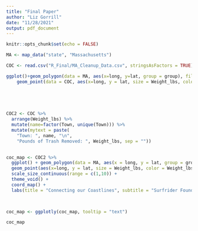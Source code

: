 ```yaml
---
title: "Final Paper"
author: "Liz Gorrill"
date: "11/28/2021"
output: pdf_document
---
```


```r
knitr::opts_chunk$set(echo = FALSE)
```





```r


MA <- map_data("state", "Massachusetts")

COC <- read.csv("R_Final/MA_Cleanup_Data.csv", stringsAsFactors = TRUE)

ggplot()+geom_polygon(data = MA, aes(x=long, y=lat, group = group), fill = "grey", alpha = 0.6) +
    geom_point(data = COC, aes(x=long, y = lat, size = Weight_lbs, color = Weight_lbs)) + coord_map() 
  


 


```

```r

COC2 <- COC %>%
  arrange(Weight_lbs) %>%
  mutate(name=factor(Town, unique(Town))) %>%
  mutate(mytext = paste(
    "Town: ", name, "\n",
    "Pounds of Trash Removed: ", Weight_lbs, sep = ""))
  

coc_map <- COC2 %>%
  ggplot() + geom_polygon(data = MA, aes(x = long, y = lat, group = group), fill = "grey", alpha = 0.6) +
  geom_point(aes(x=long, y = lat, size = Weight_lbs, color = Weight_lbs, text = mytext, alpha = 2)) +
  scale_size_continuous(range = c(1,10)) +
  theme_void() +
  coord_map() + 
  labs(title = "Connecting our Coastlines", subtitle = "Surfrider Foundation Massachusetts Chapter beach cleanup data", color = "Weight (pounds)")
 


coc_map <- ggplotly(coc_map, tooltip = "text")

coc_map


```
```r







```
